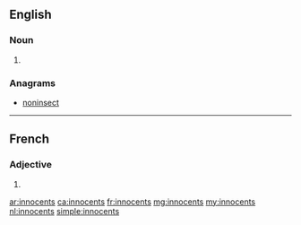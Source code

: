 ==English==

===Noun===
{{head|en|plural}}

# {{plural of|innocent|lang=en|nocat=1}}

===Anagrams===
* [[noninsect#English|noninsect]]

----

==French==

===Adjective===
{{fr-adj-form}}

# {{masculine plural of|innocent|lang=fr}}

[[ar:innocents]]
[[ca:innocents]]
[[fr:innocents]]
[[mg:innocents]]
[[my:innocents]]
[[nl:innocents]]
[[simple:innocents]]